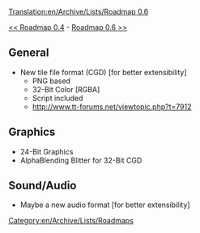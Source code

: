 [[Translation:en/Archive/Lists/Roadmap 0.6]]
[[Category:en/Archive/Lists/Roadmaps]]

[[en/Roadmap 0.4|<< Roadmap 0.4]] - [[en/Archive/Lists/Roadmap 0.6|Roadmap 0.6 >>]]

== General ==

* New tile file format (CGD) [for better extensibility]
** PNG based
** 32-Bit Color [RGBA]
** Script included
** http://www.tt-forums.net/viewtopic.php?t=7912

== Graphics ==

* 24-Bit Graphics
* AlphaBlending Blitter for 32-Bit CGD

== Sound/Audio ==

* Maybe a new audio format [for better extensibility]